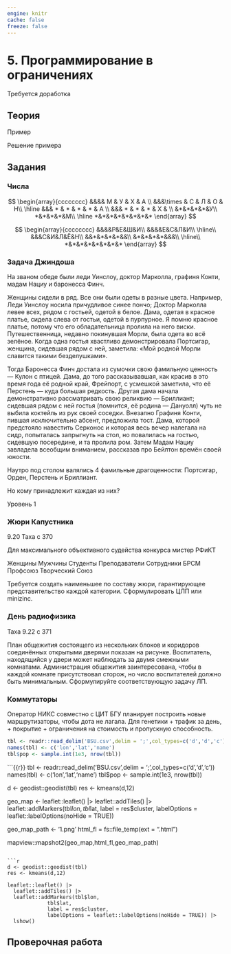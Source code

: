 ```yaml
---
engine: knitr
cache: false
freeze: false
---
```


# 5. Программирование в ограничениях {#sec-lab-constraint}

::: {.callout-important title="Состояние разработки"}
Требуется доработка
:::

## Теория

::: {#exm-lab-constraint}
Пример
:::

::: {#sol-lab-constraint}
Решение примера
:::

## Задания

### Числа

$$
\begin{array}{cccccccc}
 &&&& М & У & Х & А \\
&&&\times & С & Л & О & Н\\
\hline
&&& * & * & * & * & А \\
&&& * & * & * & Х & \\
&*&*&*&*&У\\
*&*&*&*&М\\
\hline
*&*&*&*&*&*&*&*
\end{array}
$$

$$
\begin{array}{cccccccc}
&&&&Р&Е&Ш&И\\
&&&&Е&С&Л&И\\
\hline\\
&&&С&И&Л&Ё&Н\\
&&*&*&*&*&&\\
&*&*&*&*&&&\\
\hline\\
*&*&*&*&*&*&*&*
\end{array}
$$

:::: {#exr-lab-constraint-jindosh-riddle}
### Задача Джиндоша

На званом обеде были леди Уинслоу, доктор Марколла, графиня Конти, мадам Нациу и баронесса Финч.

Женщины сидели в ряд. Все они были одеты в разные цвета. Например, Леди Уинслоу носила причудливое синее пончо; Доктор Марколла левее всех, рядом с гостьей, одетой в белое. Дама, одетая в красное платье, сидела слева от гостьи, одетой в пурпурное. Я помню красное платье, потому что его обладательница пролила на него виски. Путешественница, недавно покинувшая Морли, была одета во всё зелёное. Когда одна гостья хвастливо демонстрировала Портсигар, женщина, сидевшая рядом с ней, заметила: «Мой родной Морли славится такими безделушками».

Тогда Баронесса Финч достала из сумочки свою фамильную ценность — Кулон с птицей. Дама, до того рассказывавшая, как красив в это время года её родной край, Фрейпорт, с усмешкой заметила, что её Перстень — куда большая редкость. Другая дама начала демонстративно рассматривать свою реликвию — Бриллиант; сидевшая рядом с ней гостья (помнится, её родина — Дануолл) чуть не выбила коктейль из рук своей соседки. Внезапно Графиня Конти, пившая исключительно абсент, предложила тост. Дама, которой предстояло навестить Серконос и которая весь вечер налегала на сидр, попыталась запрыгнуть на стол, но повалилась на гостью, сидевшую посередине, и та пролила ром. Затем Мадам Нациу завладела всеобщим вниманием, рассказав про Бейлтон времён своей юности.

Наутро под столом валялись 4 фамильные драгоценности: Портсигар, Орден, Перстень и Бриллиант.

Но кому принадлежит каждая из них?

::: {.callout-note appearance="minimal"}
Уровень 1
:::
::::

### Жюри Капустника

9.20 Таха с 370

Для максимального объективного судейства конкурса мистер РФиКТ

Женщины Мужчины Студенты Преподаватели Сотрудники БРСМ Профсоюз Творческий Союз

Требуется создать наименьшее по составу жюри, гарантирующее представительство каждой категории. Сформулировать ЦЛП или minizinc.

### День радиофизика

Таха 9.22 c 371

План общежития состоящего из нескольких блоков и коридоров соединённых открытыми дверями показан на рисунке. Воспитатель, находящийся у двери может наблюдать за двумя смежными комнатами. Администрация общежития заинтересована, чтобы в каждой комнате присутствовал сторож, но число воспитателей должно быть минимальным. Сформулируйте соответствующую задачу ЛП.

### Коммутаторы

Оператор НИКС совместно с ЦИТ БГУ планирует построить новые маршрутизаторы, чтобы дота не лагала. Для генетики + трафик за день, + покрытие + ограничения на стоимость и пропускную способность.

```r
tbl <- readr::read_delim('BSU.csv',delim = ';',col_types=c('d','d','c'))
names(tbl) <- c('lon','lat','name')
tbl$pop <- sample.int(1e3, nrow(tbl))
```

```{{r}}
tbl <- readr::read_delim('BSU.csv',delim = ';',col_types=c('d','d','c'))
names(tbl) <- c('lon','lat','name')
tbl$pop <- sample.int(1e3, nrow(tbl))

d <- geodist::geodist(tbl)
res <- kmeans(d,12)

geo_map <- leaflet::leaflet() |>
  leaflet::addTiles() |>
  leaflet::addMarkers(tbl$lon,
                      tbl$lat,
                      label = res$cluster,
                      labelOptions = leaflet::labelOptions(noHide = TRUE))

geo_map_path <- '1.png'
html_fl = fs::file_temp(ext = ".html")

mapview::mapshot2(geo_map,html_fl,geo_map_path)
```

```r
d <- geodist::geodist(tbl)
res <- kmeans(d,12)

leaflet::leaflet() |> 
  leaflet::addTiles() |> 
  leaflet::addMarkers(tbl$lon,
             tbl$lat, 
             label = res$cluster,
             labelOptions = leaflet::labelOptions(noHide = TRUE)) |>
  lshow()
```

## Проверочная работа
